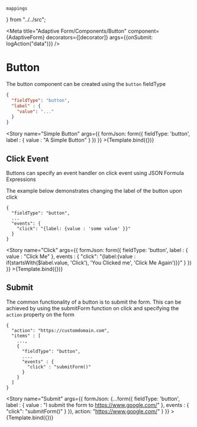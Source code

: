     mappings
} from "../../src";

<Meta title="Adaptive Form/Components/Button"
      component={AdaptiveForm}
      decorators={[decorator]}
      args={{onSubmit: logAction("data")}}
/>


# Button

The button component can be created using the `button` fieldType

```json
{
  "fieldType": "button",
  "label" : {
    "value": "..."
  }
}
```

<Story
    name="Simple Button"
args={{
    formJson: form({
        fieldType: 'button',
        label : {
            value : "A Simple Button"
        }
    })
}} >{Template.bind({})}</Story>

## Click Event

Buttons can specify an
event handler on
click event using
JSON Formula
Expressions

The example below demonstrates changing the label of the button upon click
```
{
  "fieldType": "button",
  ...
  "events": {
    "click": "{label: {value : 'some value' }}"
  }
}
```


<Story
    name="Click"
args={{
    formJson: form({
        fieldType: 'button',
        label : {
            value : "Click Me"
        },
        events : {
            "click": "{label:{value : if(startsWith($label.value, 'Click'), 'You Clicked me', 'Click Me Again')}}"
        }
    })
}} >{Template.bind({})}</Story>

## Submit

The common functionality of a button is to submit the form. This can be achieved by using the
submitForm function
on click and specifying the `action` property on the form

```
{
  "action": "https://customdomain.com",
  "items" : [
    ...,
    {
      "fieldType": "button",
      ....
      "events" : {
        "click" : "submitForm()"
      }
    }
  ]
}
```

<Story
    name="Submit"
    args={{
        formJson: {...form({
            fieldType: 'button',
            label : {
                value : "I submit the form to https://www.google.com/"
            },
            events : {
                "click": "submitForm()"
            }
        }),
        action: "https://www.google.com/"
        }
    }} >{Template.bind({})}</Story>
